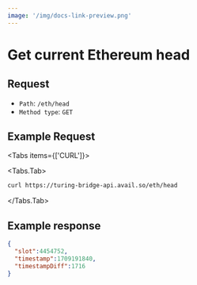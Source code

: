 ```yaml
---
image: '/img/docs-link-preview.png'
---
```




# Get current Ethereum head

## Request

- `Path`: `/eth/head`
- `Method type`: `GET`

## Example Request

<Tabs items={['CURL']}>

<Tabs.Tab>
    
```bash filename="CURL"
curl https://turing-bridge-api.avail.so/eth/head
```

</Tabs.Tab>
</Tabs>

## Example response

```json showLineNumbers filename="Example JSON response"
{
  "slot":4454752,
  "timestamp":1709191840,
  "timestampDiff":1716
}
```